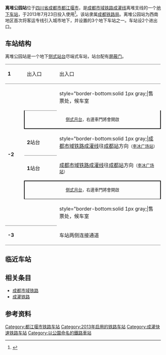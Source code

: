{{Infobox China railway station
|车站名称=离堆公园站
|图片 = Lidui Park Railway Station, 2017-09-16 01.jpg
|图片介绍 = 出入口
|车站拼音 = lí duī gōng yuán zhàn
|英文名称 = Lidui Park Railway Station
|车站代码 = 46086<ref>{{cite web|url=http://hyfw.12306.cn/hyinfo/action/FwcszsAction_index?type=1|title=营业站服务信息查询|publisher=[[中国铁路客户服务中心|中国铁路客户服务中心]]|accessdate=2017-09-18|archive-date=2016-11-06|archive-url=https://web.archive.org/web/20161106075157/http://hyfw.12306.cn/hyinfo/action/FwcszsAction_index?type=1|dead-url=no}}</ref>
|电报码 = INW
|拼音码 = LDY
|车站位置={{CHN}}[[四川省|四川省]][[成都市|成都市]][[都江堰市|都江堰市]]
|坐标 = {{coord|30|59|46.11|N|103|37|17.68|E|display=inline,title}}
|归属=[[成都铁路局|成都铁路局]]
|线路=[[成灌铁路|成灌铁路]]
|车站等级=[[四等站|四等站]]
|月台数目=2
}}
'''离堆公园站'''位于[[四川省|四川省]][[成都市|成都市]][[都江堰市|都江堰市]]，是[[成都市域铁路|成都市域铁路]][[成灌铁路|成灌线]]离堆支线的一个[[铁路车站|地下车站]]，于2013年7月23日投入使用<ref>{{cite web | title = 成灌铁路离堆公园支线昨开通 | publisher = 成都晚报 | date = 2013-07-24 | url = http://news.163.com/13/0724/04/94H7QJKI00014AED.html | accessdate = 2013-07-23 | language = zh | archive-url = https://web.archive.org/web/20140315101715/http://news.163.com/13/0724/04/94H7QJKI00014AED.html | archive-date = 2014-03-15 | dead-url = yes }}</ref>。该站隶属[[成都铁路局|成都铁路局]]。离堆公园站为西南地区首次将客运专线引入城市地下，并设置的3个地下车站之一。车站设2个进出口。

==车站结构==
{{multiple image|align=right|direction=vertical|width=220
|image1=Lidui Park Railway Station, 2017-09-16 02.jpg|caption1=1站台侧候车室
|image2=Lidui Park Railway Station, 2017-09-16 05.jpg|caption2=1站台
}}
离堆公园站是一个地下[[侧式站台|侧式站台]]尽端式车站，站台配有[[屏蔽门|屏蔽门]]。
{| cellspacing=0 cellpadding=3
|-
|style="border-top:solid 1px gray;border-bottom:solid 1px gray;" valign=top width=50|'''1'''
|style="border-top:solid 1px gray;border-bottom:solid 1px gray;" valign=top width=100|出入口
|style="border-top:solid 1px gray;border-bottom:solid 1px gray;" valign=top width=350|出入口
|-
|style="border-bottom:solid 1px gray;" valign=top rowspan=6|'''-2'''
|style="border-bottom:solid 1px gray;"|
|style="border-bottom:solid 1px gray;|售票处，候车室
|-
|style="border-right:solid 2px black;border-left:solid 2px black;border-top:solid 0px gray;border-bottom:solid 2px black;" colspan=2|<center><small>[[侧式月台|侧式月台]]，右邊車門將會開啟</small>
|-
|style="border-bottom:solid 1px gray;"|'''2'''站台
|style="border-bottom:solid 1px gray;|[[成灌铁路|成都市域铁路成灌线]]往[[成都站|成都站]]方向<small>（[[李冰广场站|李冰广场站]]）</small>
|-
|'''1'''站台
|[[成灌铁路|成都市域铁路成灌线]]往[[成都站|成都站]]方向<small>（[[李冰广场站|李冰广场站]]）</small>
|-
|style="border-right:solid 2px black;border-left:solid 2px black;border-top:solid 2px black;border-bottom:solid 1px black;" colspan=2|<center><small>[[侧式月台|侧式月台]]，右邊車門將會開啟</small>
|-
|style="border-bottom:solid 1px gray;"|
|style="border-bottom:solid 1px gray;|售票处，候车室
|-
|style="border-bottom:solid 1px gray;" valign=top|'''-3'''
|style="border-bottom:solid 1px gray;"|
|style="border-bottom:solid 1px gray;"|车站两侧连接通道
|}

==临近车站==
{{start rail box|[[成都市域铁路|成都市域铁路]]}}
{{s-inop|[[李冰广场站|李冰广场站]]|[[成都站|成都站]]方向}}
{{s-line|[[成灌铁路|'''成灌线''']]}}
{{Terminus}}
{{end box}}


==相关条目==
*[[成都市域铁路|成都市域铁路]]
*[[成灌铁路|成灌铁路]]

== 参考资料 ==
{{reflist}}
{{成灌铁路}}
{{成都铁路车站列表}}

[[Category:都江堰市铁路车站|Category:都江堰市铁路车站]]
[[Category:2013年启用的铁路车站|Category:2013年启用的铁路车站]]
[[Category:成灌快速铁路车站|Category:成灌快速铁路车站]]
[[Category:以公園命名的鐵路車站|Category:以公園命名的鐵路車站]]